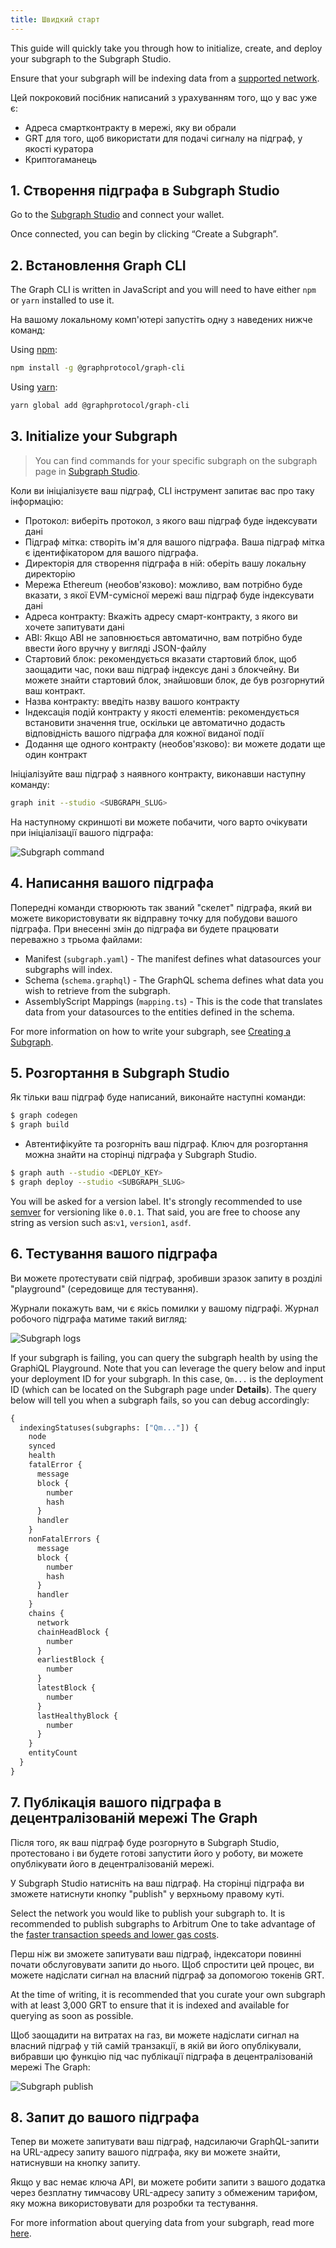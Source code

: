 ```yaml
---
title: Швидкий старт
---
```


This guide will quickly take you through how to initialize, create, and deploy your subgraph to the Subgraph Studio.

Ensure that your subgraph will be indexing data from a [supported network](/developing/supported-networks).

Цей покроковий посібник написаний з урахуванням того, що у вас уже є:

- Адреса смартконтракту в мережі, яку ви обрали
- GRT для того, щоб використати для подачі сигналу на підграф, у якості куратора
- Криптогаманець

## 1. Створення підграфа в Subgraph Studio

Go to the [Subgraph Studio](https://thegraph.com/studio/) and connect your wallet.

Once connected, you can begin by clicking “Create a Subgraph”.

## 2. Встановлення Graph CLI

The Graph CLI is written in JavaScript and you will need to have either `npm` or `yarn` installed to use it.

На вашому локальному комп'ютері запустіть одну з наведених нижче команд:

Using [npm](https://www.npmjs.com/):

```sh
npm install -g @graphprotocol/graph-cli
```

Using [yarn](https://yarnpkg.com/):

```sh
yarn global add @graphprotocol/graph-cli
```

## 3. Initialize your Subgraph

> You can find commands for your specific subgraph on the subgraph page in [Subgraph Studio](https://thegraph.com/studio/).

Коли ви ініціалізуєте ваш підграф, CLI інструмент запитає вас про таку інформацію:

- Протокол: виберіть протокол, з якого ваш підграф буде індексувати дані
- Підграф мітка: створіть ім'я для вашого підграфа. Ваша підграф мітка є ідентифікатором для вашого підграфа.
- Директорія для створення підграфа в ній: оберіть вашу локальну директорію
- Мережа Ethereum (необов'язково): можливо, вам потрібно буде вказати, з якої EVM-сумісної мережі ваш підграф буде індексувати дані
- Адреса контракту: Вкажіть адресу смарт-контракту, з якого ви хочете запитувати дані
- ABI: Якщо ABI не заповнюється автоматично, вам потрібно буде ввести його вручну у вигляді JSON-файлу
- Стартовий блок: рекомендується вказати стартовий блок, щоб заощадити час, поки ваш підграф індексує дані з блокчейну. Ви можете знайти стартовий блок, знайшовши блок, де був розгорнутий ваш контракт.
- Назва контракту: введіть назву вашого контракту
- Індексація подій контракту у якості елементів: рекомендується встановити значення true, оскільки це автоматично додасть відповідність вашого підграфа для кожної виданої події
- Додання ще одного контракту (необов'язково): ви можете додати ще один контракт

Ініціалізуйте ваш підграф з наявного контракту, виконавши наступну команду:

```sh
graph init --studio <SUBGRAPH_SLUG>
```

На наступному скриншоті ви можете побачити, чого варто очікувати при ініціалізації вашого підграфа:

![Subgraph command](/img/subgraph-init-example.png)

## 4. Написання вашого підграфа

Попередні команди створюють так званий "скелет" підграфа, який ви можете використовувати як відправну точку для побудови вашого підграфа. При внесенні змін до підграфа ви будете працювати переважно з трьома файлами:

- Manifest (`subgraph.yaml`) - The manifest defines what datasources your subgraphs will index.
- Schema (`schema.graphql`) - The GraphQL schema defines what data you wish to retrieve from the subgraph.
- AssemblyScript Mappings (`mapping.ts`) - This is the code that translates data from your datasources to the entities defined in the schema.

For more information on how to write your subgraph, see [Creating a Subgraph](/developing/creating-a-subgraph).

## 5. Розгортання в Subgraph Studio

Як тільки ваш підграф буде написаний, виконайте наступні команди:

```sh
$ graph codegen
$ graph build
```

- Автентифікуйте та розгорніть ваш підграф. Ключ для розгортання можна знайти на сторінці підграфа у Subgraph Studio.

```sh
$ graph auth --studio <DEPLOY_KEY>
$ graph deploy --studio <SUBGRAPH_SLUG>
```

You will be asked for a version label. It's strongly recommended to use [semver](https://semver.org/) for versioning like `0.0.1`. That said, you are free to choose any string as version such as:`v1`, `version1`, `asdf`.

## 6. Тестування вашого підграфа

Ви можете протестувати свій підграф, зробивши зразок запиту в розділі "playground" (середовище для тестування).

Журнали покажуть вам, чи є якісь помилки у вашому підграфі. Журнал робочого підграфа матиме такий вигляд:

![Subgraph logs](/img/subgraph-logs-image.png)

If your subgraph is failing, you can query the subgraph health by using the GraphiQL Playground. Note that you can leverage the query below and input your deployment ID for your subgraph. In this case, `Qm...` is the deployment ID (which can be located on the Subgraph page under **Details**). The query below will tell you when a subgraph fails, so you can debug accordingly:

```graphql
{
  indexingStatuses(subgraphs: ["Qm..."]) {
    node
    synced
    health
    fatalError {
      message
      block {
        number
        hash
      }
      handler
    }
    nonFatalErrors {
      message
      block {
        number
        hash
      }
      handler
    }
    chains {
      network
      chainHeadBlock {
        number
      }
      earliestBlock {
        number
      }
      latestBlock {
        number
      }
      lastHealthyBlock {
        number
      }
    }
    entityCount
  }
}
```

## 7. Публікація вашого підграфа в децентралізованій мережі The Graph

Після того, як ваш підграф буде розгорнуто в Subgraph Studio, протестовано і ви будете готові запустити його у роботу, ви можете опублікувати його в децентралізованій мережі.

У Subgraph Studio натисніть на ваш підграф. На сторінці підграфа ви зможете натиснути кнопку "publish" у верхньому правому куті.

Select the network you would like to publish your subgraph to. It is recommended to publish subgraphs to Arbitrum One to take advantage of the [faster transaction speeds and lower gas costs](/arbitrum/arbitrum-faq).

Перш ніж ви зможете запитувати ваш підграф, індексатори повинні почати обслуговувати запити до нього. Щоб спростити цей процес, ви можете надіслати сигнал на власний підграф за допомогою токенів GRT.

At the time of writing, it is recommended that you curate your own subgraph with at least 3,000 GRT to ensure that it is indexed and available for querying as soon as possible.

Щоб заощадити на витратах на газ, ви можете надіслати сигнал на власний підграф у тій самій транзакції, в якій ви його опублікували, вибравши цю функцію під час публікації підграфа в децентралізованій мережі The Graph:

![Subgraph publish](/img/publish-and-signal-tx.png)

## 8. Запит до вашого підграфа

Тепер ви можете запитувати ваш підграф, надсилаючи GraphQL-запити на URL-адресу запиту вашого підграфа, яку ви можете знайти, натиснувши на кнопку запиту.

Якщо у вас немає ключа API, ви можете робити запити з вашого додатка через безплатну тимчасову URL-адресу запиту з обмеженим тарифом, яку можна використовувати для розробки та тестування.

For more information about querying data from your subgraph, read more [here](/querying/querying-the-graph/).
